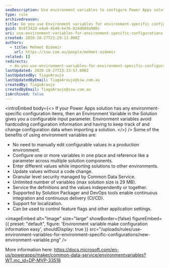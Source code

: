 ```yaml
---
seoDescription: Use environment variables to configure Power Apps solutions with customizable input parameters and avoid hardcoded configuration information.
type: rule
archivedreason:
title: Do you use Environment variables for environment-specific configurations?
guid: 0c8f342d-e4a0-4549-be76-824d609a980c
uri: use-environment-variables-for-environment-specific-configurations
created: 2020-10-27T23:29:13.000Z
authors:
  - title: Mehmet Ozdemir
    url: https://ssw.com.au/people/mehmet-ozdemir
related: []
redirects:
  - do-you-use-environment-variables-for-environment-specific-configurations
lastUpdated: 2020-10-27T23:33:57.000Z
lastUpdatedBy: TiagoAraujo
lastUpdatedByEmail: TiagoAraujo@ssw.com.au
createdBy: TiagoAraujo
createdByEmail: TiagoAraujo@ssw.com.au
isArchived: false
---
```


<introEmbed
  body={<>
If your Power Apps solution has any environment-specific configuration items, then an Environment Variable in the Solution gives you a configurable input parameter. Environment variables avoid hardcoding configuration information and having to keep track of and change configuration data when importing a solution.
  </>}
/>
Some of the benefits of using environment variables are:

* No need to manually edit configurable values in a production environment.
* Configure one or more variables in one place and reference like a parameter across multiple solution components.
* Enter different values while importing solutions to other environments.
* Update values without a code change.
* Granular level security managed by Common Data Service.
* Unlimited number of variables (max solution size is 29 MB).
* Service the definitions and the values independently or together.
* Supported by Solution Packager and DevOps tools enable continuous integration and continuous delivery (CI/CD).
* Support for localization.
* Can be used to control feature flags and other application settings.


<imageEmbed
  alt="Image"
  size="large"
  showBorder={false}
  figureEmbed={{
    preset: "default",
    figure: 'Environment variable make configuration information easy',
    shouldDisplay: true
  }}
  src="/uploads/rules/use-environment-variables-for-environment-specific-configurations/new-environment-variable.png"
/>

More information here: <https://docs.microsoft.com/en-us/powerapps/maker/common-data-service/environmentvariables?WT.mc_id=DP-MVP-33518>
